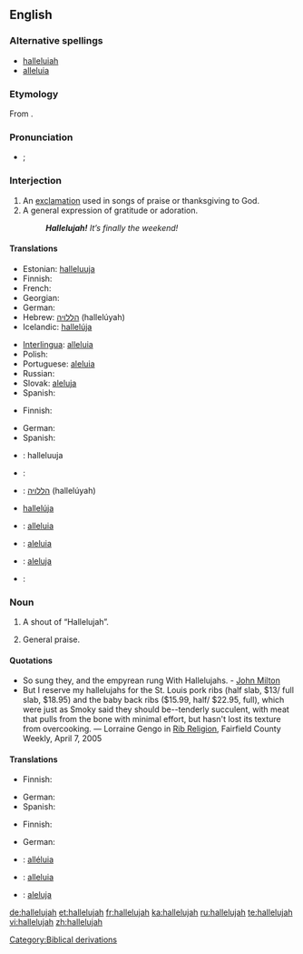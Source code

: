 ==English==

===Alternative spellings===
* [[halleluiah]]<!--I don't know this one...--><!-- It's older, I think, and more phonetic --dmh -->
* [[alleluia]]

===Etymology===
From {{etyl|he}} {{term|הללויה|sc=Hebr||Praise [[Jah]]!|lang=he}}.

===Pronunciation===
* {{a|UK}} {{IPA|/ˈhæl.əˌluː.jə/|/hæl.ɪˈluː.jə/}}; {{SAMPA|/"h{l.@%lu:.j@/|/h{l.I"lu:.j@/}}

===Interjection===
{{en-interjection}}

# An [[exclamation]] used in songs of praise or thanksgiving to God.
# A general expression of gratitude or adoration.
#: '''''Hallelujah!''' It’s finally the weekend!''

====Translations====
{{trans-top|exclamation to praise the God}}
* Estonian: [[halleluuja]]
* Finnish: {{t+|fi|halleluja}}
* French: {{t+|fr|alléluia}}
* Georgian: {{t|ka|ალილუია|sc=Geor|xs=Georgian}}
* German: {{t+|de|Halleluja|n}}
* Hebrew: [[הללויה]] (hallelúyah)
* Icelandic: [[hallelúja]]
{{trans-mid}}
* [[Interlingua]]: [[alleluia#Interlingua|alleluia]]
* Polish: {{t+|pl|alleluja}}
* Portuguese: [[aleluia]]
* Russian: {{t+|ru|аллилуйя|sc=Cyrl}}
* Slovak: [[aleluja]]
* Spanish: {{t-|es|aleluya|f}}
{{trans-bottom}}

{{trans-top|general exclamation of gratitude}}
* Finnish: {{t+|fi|halleluja}}
{{trans-mid}}
* German: {{t+|de|Halleluja|n}}
* Spanish: {{t|es|aleluya|f}}
{{trans-bottom}}

{{checktrans-top}}
* {{ttbc|Estonian}}: halleluuja
* {{ttbc|French}}: {{t+|fr|alléluia}}
* {{ttbc|Hebrew}}: [[הללויה]] (hallelúyah)
* {{ttbc|Icelandic}} [[hallelúja]]
* {{ttbc|Interlingua}}: [[alleluia#Interlingua|alleluia]]
* {{ttbc|Portuguese}}: [[aleluia]]
* {{ttbc|Slovak}}: [[aleluja]]
* {{ttbc|Spanish}}: {{t-|es|aleluya|f}}
{{trans-bottom}}

===Noun===
{{en-noun}}

# A shout of “Hallelujah”.
# {{context|plural}} General praise.

====Quotations====
* So sung they, and the empyrean rung With Hallelujahs. - [[w:John Milton|John Milton]]
* But I reserve my hallelujahs for the St. Louis pork ribs (half slab, $13/ full slab, $18.95) and the baby back ribs ($15.99, half/ $22.95, full), which were just as Smoky said they should be--tenderly succulent, with meat that pulls from the bone with minimal effort, but hasn't lost its texture from overcooking. &mdash; Lorraine Gengo in [http://www.fairfieldweekly.com/gbase/Dining/content?oid=oid:106817 Rib Religion], Fairfield County Weekly, April 7, 2005

====Translations====
{{trans-top|shout of Hallelujah}}
* Finnish: {{t+|fi|halleluja}}
{{trans-mid}}
* German: {{t+|de|Halleluja|n}}
* Spanish: {{t|es|aleluya|m}}
{{trans-bottom}}

{{trans-top|general praise}}
* Finnish: {{t-|fi|ylistys}}
{{trans-mid}}
* German: {{t+|de|Gott}} {{t+|de|sei}} {{t+|de|Dank}}
{{trans-bottom}}

{{checktrans-top}}
* {{ttbc|French}}: [[alléluia]]
* {{ttbc|Interlingua}}: [[alleluia#Interlingua|alleluia]]
{{checktrans-mid}}
* {{ttbc|Slovak}}: [[aleluja]]
{{checktrans-bottom}}

[[Category:Biblical derivations]]

[[de:hallelujah]]
[[et:hallelujah]]
[[fr:hallelujah]]
[[ka:hallelujah]]
[[ru:hallelujah]]
[[te:hallelujah]]
[[vi:hallelujah]]
[[zh:hallelujah]]